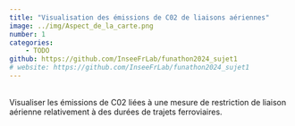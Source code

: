 ```yaml
---
title: "Visualisation des émissions de C02 de liaisons aériennes"
image: ../img/Aspect_de_la_carte.png
number: 1
categories:
    - TODO
github: https://github.com/InseeFrLab/funathon2024_sujet1
# website: https://github.com/InseeFrLab/funathon2024_sujet1
---
```


<br>
Visualiser les émissions de C02 liées à une mesure de restriction de liaison aérienne relativement à des durées de trajets ferroviaires.

<!--
## Objectifs

Visualiser les émissions de C02 liées à une mesure de restriction de liaison aérienne relativement à des durées de trajets ferroviaires.

L'étude portera sur les liaisons aériennes entre les 10 plus grandes agglomérations de la Métropole française.
Elle permettra de quantifier et de localiser les émissions de C02 évitées avec des mesures hypothétiques d'interdictions de liaisons aériennes lorsqu'une alternative ferroviaire existe en moins de 3h30, 4h30, 5h30...

En travaillant sur ce sujet vous apprendrez à :

-   Interroger l'API de [TravelTime](https://traveltime.com/) pour obtenir des données de temps de trajet
-   Utiliser des données de trafic aérien pour calculer des émissions de C02
-   Créer une carte interactive avec le package leaflet et des fonds de carte de [Stadia Maps](https://stadiamaps.com/)

## Déroulement du sujet

1.  Interaction avec l'API de routage de TravelTime
2.  Récupération des coordonnées des villes françaises
3.  Obtention du temps de transport entre 2 villes
4.  Téléchargement et traitement des données de trafic aérien entre deux villes
5.  Datavisualisation des données sur une carte avec le package leaflet
-->
